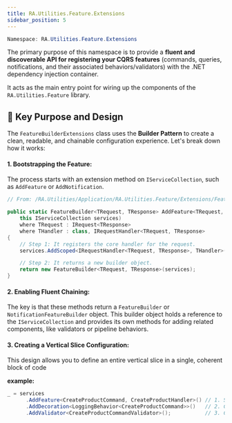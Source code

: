```yaml
---
title: RA.Utilities.Feature.Extensions
sidebar_position: 5
---
```


```powershell
Namespace: RA.Utilities.Feature.Extensions
```

The primary purpose of this namespace is to provide a **fluent and discoverable API for registering your CQRS features**
(commands, queries, notifications, and their associated behaviors/validators) with the .NET dependency injection container.

It acts as the main entry point for wiring up the components of the `RA.Utilities.Feature` library.

## 🔑 Key Purpose and Design

The `FeatureBuilderExtensions` class uses the **Builder Pattern** to create a clean, readable, and chainable configuration experience.
Let's break down how it works:

#### 1. Bootstrapping the Feature:
The process starts with an extension method on `IServiceCollection`, such as `AddFeature` or `AddNotification`.

```csharp showLineNumbers
// From: /RA.Utilities/Application/RA.Utilities.Feature/Extensions/FeatureBuilderExtensions.cs

public static FeatureBuilder<TRequest, TResponse> AddFeature<TRequest, TResponse, THandler>(
    this IServiceCollection services)
    where TRequest : IRequest<TResponse>
    where THandler : class, IRequestHandler<TRequest, TResponse>
{
    // Step 1: It registers the core handler for the request.
    services.AddScoped<IRequestHandler<TRequest, TResponse>, THandler>();

    // Step 2: It returns a new builder object.
    return new FeatureBuilder<TRequest, TResponse>(services);
}
```

#### 2. Enabling Fluent Chaining:
The key is that these methods return a `FeatureBuilder` or `NotificationFeatureBuilder` object.
This builder object holds a reference to the `IServiceCollection` and provides its own methods for adding related components,
like validators or pipeline behaviors.

#### 3. Creating a Vertical Slice Configuration:
This design allows you to define an entire vertical slice in a single, coherent block of code

**example:**
```csharp showLineNumbers
_ = services
      .AddFeature<CreateProductCommand, CreateProductHandler>() // 1. Starts with the extension method
      .AddDecoration<LoggingBehavior<CreateProductCommand>>()   // 2. Chains a behavior from the returned builder
      .AddValidator<CreateProductCommandValidator>();           // 3. Chains a validator from the builder
```

<br />
<br />


<DocCardList />